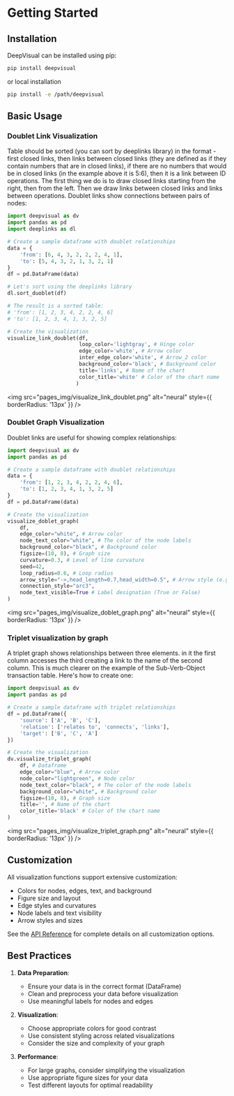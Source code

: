 # Getting Started

## Installation

DeepVisual can be installed using pip:

```bash
pip install deepvisual
```

or local installation

```bash
pip install -e /path/deepvisual
```

## Basic Usage

### Doublet Link Visualization

Table should be sorted (you can sort by deeplinks library) in the format - first closed links, then links between closed links (they are defined as if they contain numbers that are in closed links), if there are no numbers that would be in closed links (in the example above it is 5:6), then it is a link between ID operations. The first thing we do is to draw closed links starting from the right, then from the left. Then we draw links between closed links and links between operations.
Doublet links show connections between pairs of nodes:

```python
import deepvisual as dv
import pandas as pd
import deeplinks as dl

# Create a sample dataframe with doublet relationships
data = {
    'from': [6, 4, 3, 2, 2, 2, 4, 1],
    'to': [5, 4, 3, 2, 1, 3, 2, 1]
}
df = pd.DataFrame(data)

# Let's sort using the deeplinks library
dl.sort_duoblet(df)

# The result is a sorted table:
# 'from': [1, 2, 3, 4, 2, 2, 4, 6]
# 'to': [1, 2, 3, 4, 1, 3, 2, 5]

# Create the visualization
visualize_link_doublet(df, 
                       loop_color='lightgray', # Hinge color
                       edge_color='white', # Arrow color
                       inter_edge_color='white', # Arrow_2 color
                       background_color='black', # Background color
                       title='links', # Name of the chart
                       color_title='white' # Color of the chart name
                      )
```

<img src="pages_img/visualize_link_doublet.png" alt="neural" style={{ borderRadius: '13px' }} />

### Doublet Graph Visualization 

Doublet links are useful for showing complex relationships:

```python
import deepvisual as dv
import pandas as pd

# Create a sample dataframe with doublet relationships
data = {
    'from': [1, 2, 3, 4, 2, 2, 4, 6],
    'to': [1, 2, 3, 4, 1, 3, 2, 5]
}
df = pd.DataFrame(data)

# Create the visualization
visualize_doblet_graph(
    df,
    edge_color="white", # Arrow color
    node_text_color="white", # The color of the node labels
    background_color="black", # Background color
    figsize=(10, 8), # Graph size
    curvature=0.3, # Level of line curvature
    seed=42,
    loop_radius=0.6, # Loop radius
    arrow_style="->,head_length=0.7,head_width=0.5", # Arrow style (e.g. -> or -|> )
    connection_style="arc3",
    node_text_visible=True # Label designation (True or False)
)
```

<img src="pages_img/visualize_doblet_graph.png" alt="neural" style={{ borderRadius: '13px' }} />

### Triplet visualization by graph

A triplet graph shows relationships between three elements.
in it the first column accesses the third creating a link to the name of the second column. This is much clearer on the example of the Sub-Verb-Object transaction table.
Here's how to create one:

```python
import deepvisual as dv
import pandas as pd

# Create a sample dataframe with triplet relationships
df = pd.DataFrame({
    'source': ['A', 'B', 'C'],
    'relation': ['relates to', 'connects', 'links'],
    'target': ['B', 'C', 'A']
})

# Create the visualization
dv.visualize_triplet_graph(
    df, # Dataframe
    edge_color="blue", # Arrow color
    node_color="lightgreen", # Node color
    node_text_color="black", # The color of the node labels
    background_color="white", # Background color
    figsize=(10, 8), # Graph size
    title='', # Name of the chart
    color_title='black' # Color of the chart name
)
```

<img src="pages_img/visualize_triplet_graph.png" alt="neural" style={{ borderRadius: '13px' }} />

## Customization

All visualization functions support extensive customization:

- Colors for nodes, edges, text, and background
- Figure size and layout
- Edge styles and curvatures
- Node labels and text visibility
- Arrow styles and sizes

See the [API Reference](/api-reference) for complete details on all customization options.

## Best Practices

1. **Data Preparation**:
   - Ensure your data is in the correct format (DataFrame)
   - Clean and preprocess your data before visualization
   - Use meaningful labels for nodes and edges

2. **Visualization**:
   - Choose appropriate colors for good contrast
   - Use consistent styling across related visualizations
   - Consider the size and complexity of your graph

3. **Performance**:
   - For large graphs, consider simplifying the visualization
   - Use appropriate figure sizes for your data
   - Test different layouts for optimal readability 

